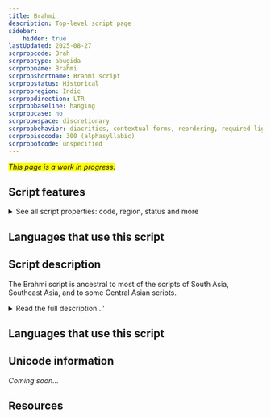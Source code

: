 ```yaml
---
title: Brahmi
description: Top-level script page
sidebar:
    hidden: true
lastUpdated: 2025-08-27
scrpropcode: Brah
scrproptype: abugida
scrpropname: Brahmi
scrpropshortname: Brahmi script
scrpropstatus: Historical
scrpropregion: Indic
scrpropdirection: LTR
scrpropbaseline: hanging
scrpropcase: no
scrpropwspace: discretionary
scrpropbehavior: diacritics, contextual forms, reordering, required ligatures
scrpropisocode: 300 (alphasyllabic)
scrpropotcode: unspecified
---
```


<span style='background-color:yellow'>_This page is a work in progress._</span>


## Script features

<details>
<summary> See all script properties: code, region, status and more</summary>
<ScriptInfo />
</details>

## Languages that use this script

<WsList script='Brah' wsMax='5' />

## Script description

The Brahmi script is ancestral to most of the scripts of South Asia, Southeast Asia, and to some Central Asian scripts.

<details>
<summary>Read the full description...'</summary>The name Brahmi actually does not refer to a single, discrete script as such; general practise is to use the term to refer to any script in the family now known as Brahmic, up until approximately 400 AD, at which point they became differentiated enough to be given their own names. Brahmic writing was originally used for writing early dialects of the Prakrit language, but spread widely during the period of Indian cultural expansion in the 1st millenium AD and has since provided the underlying design for over sixty scripts used by languages from the Indo-Aryan, Dravidian, Austro-Asiatic and Tibeto-Burman language families. By about 1000 AD the various varieties of Brahmic writing had diverged to the point that they were all independent scripts whose common ancestry was not always immediately apparent.

The earliest writing system in India was the Indus (Proto-Indic) script used by the Harrappan civilization of the Indus valley around 2500-1500BC. After this system fell from use, there appears to have been a long hiatus from which period we do not have any evidence of writing, until approximately 500 BC, at which time two writing systems appeared. One of these was Kharoshthi; the other was Brahmi. The origins of Brahmi are not known for certain, but it is thought to have been influenced by the Imperial Aramaic script.

Brahmi writing has been attested primarily in inscriptions on graves and buildings, most famously the edicts made by Emperor Ashoka around 200 BC. It was not until 1836 that these were decoded, by James Prinsep, which enabled the deciphering of other inscriptions.

The Brahmi script was generally written from left to right, with some rare exceptions. The script was an abugida; there were thirty-three consonant letters each representing a CV syllable containing the inherent vowel 'a'. Other post-consonantal vowels were written using one of nine vowel diacritics (together with the inherent vowel, five pairs of long and short vowels could be represented) around the consonant letter. There were also nine letters for writing vowels which were not preceded by a consonant. Special conjunct letters existed for writing consonant clusters. Many of these features have been retained by descendant scripts from Brahmi. It is notable that the head-mark, which is characteristic in many varieties of a number of scripts derived from Brahmi, is missing from Brahmi writing itself. It is thought that this head-mark arose incidentally as a result of writing with a reed pen, and later became an integral part of the script.

There is some indication that the Eastern Magar [mgp] language is currently using a script called Magar Akkha. However, it appears to be an appropriation of Brahmi.
</details>

## Languages that use this script

<WsList script='Brah' wsMax='5' />

## Unicode information

_Coming soon..._

## Resources

<ScriptResources detailSummary='seemore' />

